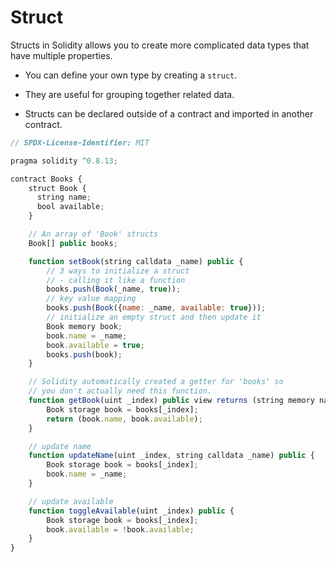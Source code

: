 # Struct
Structs in Solidity allows you to create more complicated data types that have multiple properties.
- You can define your own type by creating a `struct`.

- They are useful for grouping together related data.

- Structs can be declared outside of a contract and imported in another contract.

```jsx
// SPDX-License-Identifier: MIT

pragma solidity ^0.8.13;

contract Books {
    struct Book {
      string name;
      bool available;
    }

    // An array of 'Book' structs
    Book[] public books;

    function setBook(string calldata _name) public {
        // 3 ways to initialize a struct
        // - calling it like a function
        books.push(Book(_name, true));
        // key value mapping
        books.push(Book({name: _name, available: true}));
        // initialize an empty struct and then update it
        Book memory book;
        book.name = _name;
        book.available = true;
        books.push(book);
    }

    // Solidity automatically created a getter for 'books' so
    // you don't actually need this function.
    function getBook(uint _index) public view returns (string memory name, bool available) {
        Book storage book = books[_index];
        return (book.name, book.available);
    }

    // update name
    function updateName(uint _index, string calldata _name) public {
        Book storage book = books[_index];
        book.name = _name;
    }

    // update available
    function toggleAvailable(uint _index) public {
        Book storage book = books[_index];
        book.available = !book.available;
    }
}
```